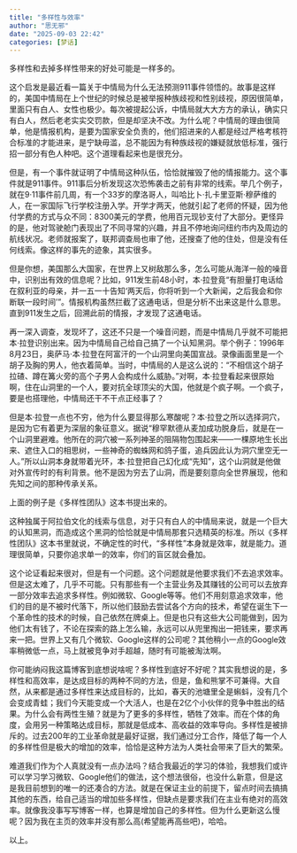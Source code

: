 ```yaml
---
title: "多样性与效率"
author: "思无邪"
date: "2025-09-03 22:42"
categories: [梦话]
---
```


多样性和去掉多样性带来的好处可能是一样多的。

这个启发是最近看一篇关于中情局为什么无法预测911事件领悟的。故事是这样的，美国中情局在上个世纪的时候总是被举报种族歧视和性别歧视，原因很简单，里面只有白人、女性也极少。每次被提起公诉，中情局就大大方方的承认，确实只有白人，然后老老实实交罚款，但是却坚决不改。为什么呢？中情局的理由很简单，他是情报机构，是要为国家安全负责的，他们招进来的人都是经过严格考核符合标准的才能进来，是宁缺毋滥，总不能因为有种族歧视的嫌疑就放低标准，强行招一部分有色人种吧。这个道理看起来也是很充分。

但是，有一个事件就证明了中情局这种队伍，恰恰就摧毁了他的情报能力。这个事件就是911事件。911事后分析发现这次恐怖袭击之前有非常的线索。举几个例子，就在9·11事件前几周，有一个33岁的摩洛哥人，叫哈比卜·扎卡里亚斯·穆萨维的人，在一家国际飞行学校注册入学。开学才两天，他就引起了老师的怀疑，因为他付学费的方式与众不同：8300美元的学费，他用百元现钞支付了大部分。更怪异的是，他对驾驶舱门表现出了不同寻常的兴趣，并且不停地询问纽约市内及周边的航线状况。老师就报案了，联邦调查局也审了他，还搜查了他的住处，但是没有任何线索。像这样的事先的迹象，其实很多。

但是你想，美国那么大国家，在世界上又树敌那么多，怎么可能从海洋一般的噪音中，识别出有效的信息呢？比如，911发生前48小时，本·拉登竟“有胆量打电话给在叙利亚的母亲，并一五一十告知‘两天后，你将听到一个大新闻，之后我会和你断联一段时间’”。情报机构虽然拦截了这通电话，但是分析不出来这是什么意思。直到911发生之后，回溯此前的情报，才发现了这通电话。

再一深入调查，发现坏了，这还不只是一个噪音问题，而是中情局几乎就不可能把本·拉登识别出来。因为中情局自己给自己搞了一个认知黑洞。举个例子：1996年8月23日，奥萨马·本·拉登在阿富汗的一个山洞里向美国宣战。录像画面里是一个胡子及胸的男人，他衣着简单。当时，中情局的人是这么说的：“不相信这个胡子拉碴、蹲在篝火旁的高个子男人会构成什么威胁。”对啊，本·拉登看起来很原始啊，住在山洞里的一个人，要对抗全球顶尖的大国，他就是个疯子啊。一个疯子，要是也搭理他，中情局还干不干点正经事了？

但是本·拉登一点也不穷，他为什么要显得那么寒酸呢？本·拉登之所以选择洞穴，是因为它有着更为深层的象征意义。据说“穆罕默德从麦加成功脱身后，就是在一个山洞里避难。他所在的洞穴被一系列神圣的阻隔物包围起来——一棵原地生长出来、遮住入口的相思树，一些神奇的蜘蛛网和鸽子蛋，追兵因此认为洞穴里空无一人。”所以山洞本身就带着光环，本·拉登把自己幻化成“先知”，这个山洞就是他做对外宣传时的有利背景。他不是因为穷去了山洞，而是要刻意向全世界展现，他和先知之间的那种传承关系。

上面的例子是《多样性团队》这本书提出来的。

这种独属于阿拉伯文化的线索与信息，对于只有白人的中情局来说，就是一个巨大的认知黑洞，而造成这个黑洞的恰恰就是中情局那套只选精英的标准。所以《多样性团队》这本书里就说，不确定性的时代，“多样性”本身就是效率，就是能力。道理很简单，只要你追求单一的效率，你们的盲区就会叠加。

这个论证看起来很对，但是有一个问题。这个问题就是他要求我们不去追求效率。但是这太难了，几乎不可能。只有那些有一个主营业务及其赚钱的公司可以去放弃一部分效率去追求多样性。例如微软、Google等等。他们不用刻意追求效率，他们的目的是不被时代落下，所以他们鼓励去尝试各个方向的技术，希望在诞生下一个革命性的技术的时候，自己依然在牌桌上。但是也只有这些大公司能做到，因为他们太有钱了，不论在探索的路上怎么输，永远可以从兜里掏出一把钱来，要求再来一把。世界上又有几个微软、Google这样的公司呢？其他稍小一点的Google效率稍微低一点，马上就被竞争对手超越，随时有可能被淘汰啊。

你可能纳闷我这篇博客到底想说啥呢？多样性到底好不好呢？其实我想说的是，多样性和高效率，是达成目标的两种不同的方法，但是，鱼和熊掌不可兼得。大自然，从来都是通过多样性来达成目标的，比如，春天的池塘里全是蝌蚪，没有几个会变成青蛙；我们今天能变成一个大活人，也是在2亿个小伙伴的竞争中胜出的结果。为什么会有两性生殖？就是为了更多的多样性，牺牲了效率。而在个体的角度，会用另一种策略达成目标，那就是低成本、高收益的效率导向。多样性是被排斥的。过去200年的工业革命就是最好证据，我们通过分工合作，降低了每一个人的多样性但是极大的增加的效率，恰恰是这种方法为人类社会带来了巨大的繁荣。

难道我们作为个人真就没有一点办法吗？结合我最近的学习的体验，我想我们或许可以学习学习微软、Google他们的做法，这个想法很俗，也没什么新意，但是这是我目前想到的唯一的还凑合的方法。就是在保证主业的前提下，留点时间去搞搞其他的东西，给自己适当的增加些多样性，但缺点是要求我们在主业有绝对的高效率。就像我没事写写博客一样，也算是增加自己的多样性。但为什么更新这么慢呢？因为我在主页的效率并没有那么高(希望能再高些吧)，哈哈。

以上。